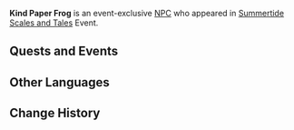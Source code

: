 {{Meta
<!-- Remove this template after adding the missing info -->
|missing_NPC_profile  = yes
}}
{{Character Infobox
|type             = Event NPC
|image            = <!-- NPC Kind Paper Frog.png -->
|realname         = <!-- Optional, if different from in-game name -->
|deceased         = <!-- Past (for deceased prior to events of the game) or free response -->
|region           = Simulanka
|location         = Simulanka
|affiliation      = 
|title            = 

|ancestry         = <!-- Clan/family -->
|father           = 
|mother           = 
|spouse           = 
|sibling          = 
|child            = 
|relative         = 

|voiceEN          = 
|voiceCN          = 
|voiceJP          = 
|voiceKR          = 
}}
'''Kind Paper Frog''' is an event-exclusive [[NPC]] who appeared in [[Summertide Scales and Tales]] Event.
<!--
==Location==
{{subst:#tag:gallery|
NPC Location {{subst:#titleparts:{{subst:PAGENAME}}}}.png{{subst:!}}{{subst:#titleparts:{{subst:PAGENAME}}}}'s location
NPC Location {{subst:#titleparts:{{subst:PAGENAME}}}} Context.png{{subst:!}}Additional context
}}
--><!--
==Profile==
Detailed story/lore information goes here.
''(To be added.)''

===Appearance===
Keep appearance section short and concise. Limit to 2 paragraphs with 3-4 sentences each.
''(To be added.)''
-->
==Quests and Events==
{{Quests and Events}}

==Other Languages==
{{Other Languages|default_hidden=1
|en       = Kind Paper Frog
|zhs      = 好心的纸蛙
|zhs_rm   = Hǎoxīn de Zhǐ Wā
|zht      = 好心的紙蛙
|zht_rm   = Hǎoxīn de Zhǐ Wā
|ja       = 親切な紙カエル
|ja_rm    = Shinsetsu-na Kami Kaeru
|ko       = 착한 종이 개구리
|ko_rm    = Chakhan Jong'i Gaeguri
|es       = Rana de papel bondadosa
|fr       = Grenouille-gami gentille
|ru       = Добрая бумажная лягушка
|th       = กบกระดาษผู้ใจดี
|th_rm    = 
|vi       = Ếch Giấy Tốt Bụng
|de       = Freundlicher Papierfrosch
|id       = Katak Origami yang Baik Hati
|pt       = Sapo de Papel Gentil
|tr       = Kibar Kağıt Kurbağa
|it       = Rana di carta gentile
}}

==Change History==
{{Change History|4.8}}
<!--
==References==
{{Reflist}}
-->